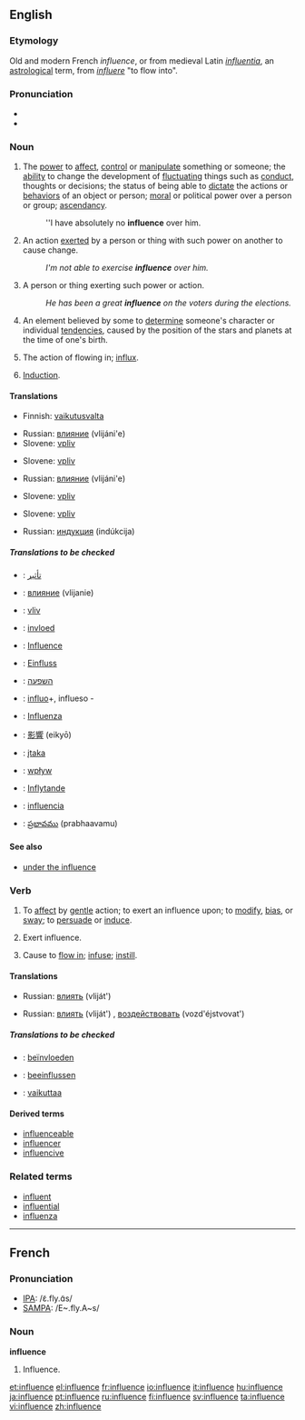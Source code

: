==English==

{{rank|lips|donations|George|666|influence|March|whatever|reach}}

===Etymology===
Old and modern French ''influence'', or from medieval Latin ''[[influentia]]'', an [[astrological]] term, from ''[[influere]]'' "to flow into".

===Pronunciation===
* {{IPA|/ˈɪnfluəns/}}
*{{audio|en-us-influence.ogg|Audio (US)}}

===Noun===
{{en-noun|s|-}}

# The [[power]] to [[affect]], [[control]] or [[manipulate]] something or someone; the [[ability]] to change the development of [[fluctuate|fluctuating]] things such as [[conduct]], thoughts or decisions; the status of being able to [[dictate]] the actions or [[behavior]]s of an object or person; [[moral]] or political power over a person or group; [[ascendancy]].
#:''I have absolutely no '''influence''' over him.
# An action [[exert]]ed by a person or thing with such power on another to cause change.
#:''I'm not able to exercise '''influence''' over him.''
# A person or thing exerting such power or action.
#:''He has been a great '''influence''' on the voters during the elections.''
# {{astrology}} An element believed by some to [[determine]] someone's character or individual [[tendency|tendencies]], caused by the position of the stars and planets at the time of one's birth.
# {{obsolete}} The action of flowing in; [[influx]].
# {{electricity}} [[Induction]].

====Translations====
{{trans-top|The power to affect, control or manipulate something or someone}}
*Finnish: [[vaikutusvalta]]
{{trans-mid}}
*Russian: [[влияние]] (vlijáni'e) {{n}}
*Slovene: [[vpliv]] {{m}}
{{trans-bottom}}

{{trans-top|An action exerted by a person or thing with such power on another to cause change}}
*Slovene: [[vpliv]] {{m}}
{{trans-mid}}
*Russian: [[влияние]] (vlijáni'e) {{n}}
{{trans-bottom}}

{{trans-top|A person or thing exerting such power or action}}
*Slovene: [[vpliv]] {{m}}
{{trans-mid}}
{{trans-bottom}}

{{trans-top|An element believed by some to determine someone's character or individual tendencies}}
*Slovene: [[vpliv]] {{m}}
{{trans-mid}}
{{trans-bottom}}

{{trans-top|The action of flowing in; influx}}
{{trans-mid}}
{{trans-bottom}}

{{trans-top|Induction}}
{{trans-mid}}
*Russian: [[индукция]] (indúkcija) {{f}}
{{trans-bottom}}

=====Translations to be checked=====
{{checktrans}}
{{top}}
*{{ttbc|Arabic}}: [[تأثير]]
*{{ttbc|Bulgarian}}: [[влияние]] (vlijanie) {{n}}
*{{ttbc|Czech}}: [[vliv]]
*{{ttbc|Dutch}}: [[invloed]]
*{{ttbc|French}}: [[Influence]]
*{{ttbc|German}}: [[Einfluss]]
*{{ttbc|Hebrew}}: [[השפעה]] {{f}}
*{{ttbc|Ido}}: [[influo]]+, influeso -
{{mid}}
*{{ttbc|Italian}}: [[Influenza]]
*{{ttbc|Japanese}}: [[影響]] (eikyō)
*{{ttbc|Lithuanian}}: [[įtaka]] {{f}}
*{{ttbc|Polish}}: [[wpływ]] {{m}}
*{{ttbc|Swedish}}: [[Inflytande]]
*{{ttbc|Spanish}}: [[influencia]] {{f}}
*{{ttbc|Telugu}}: [[ప్రభావము]] (prabhaavamu)
{{bottom}}

====See also====
*[[under the influence]]

===Verb===
{{en-verb|influenc|es}}

# {{transitive}} To [[affect]] by [[gentle]] action; to exert an influence upon; to [[modify]], [[bias]], or [[sway]]; to [[persuade]] or [[induce]].
# {{intransitive}} Exert influence.
# {{context|transitive|obsolete}} Cause to [[flow in]]; [[infuse]]; [[instill]].

====Translations====
{{trans-top|To [[affect]] by [[gentle]] action; to exert an influence upon}}
{{trans-mid}}
*Russian: [[влиять]] (vliját') {{impf}}
{{trans-bottom}}

{{trans-top|Exert influence}}
{{trans-mid}}
*Russian: [[влиять]] (vliját') {{impf}}, [[воздействовать]] (vozd'éjstvovat') {{impf}}
{{trans-bottom}}

=====Translations to be checked=====
{{checktrans}}
{{top}}
*{{ttbc|Dutch}}: [[beïnvloeden]]
*{{ttbc|German}}: [[beeinflussen]]
*{{ttbc|Finnish}}: [[vaikuttaa]]
{{bottom}}
====Derived terms====
*[[influenceable]]
*[[influencer]]
*[[influencive]]

===Related terms===
*[[influent]]
*[[influential]]
*[[influenza]]

----

==French==

===Pronunciation===
*[[w:IPA|IPA]]: /ɛ̃.fly.ɑ̃s/
*[[w:SAMPA|SAMPA]]: /E~.fly.A~s/

===Noun===
'''influence'''

# Influence.

[[et:influence]]
[[el:influence]]
[[fr:influence]]
[[io:influence]]
[[it:influence]]
[[hu:influence]]
[[ja:influence]]
[[pt:influence]]
[[ru:influence]]
[[fi:influence]]
[[sv:influence]]
[[ta:influence]]
[[vi:influence]]
[[zh:influence]]